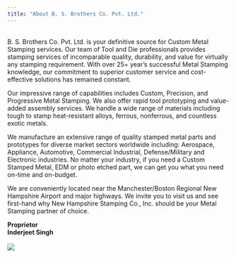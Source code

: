 ```yaml
---
title: "About B. S. Brothers Co. Pvt. Ltd."
---
```


<br> B. S. Brothers Co. Pvt. Ltd. is your definitive source for Custom Metal Stamping services. Our team of Tool and Die professionals provides stamping services of incomparable quality, durability, and value for virtually any stamping requirement. With over 25+ year’s successful Metal Stamping knowledge, our commitment to superior customer service and cost-effective solutions has remained constant. 

Our impressive range of capabilities includes Custom, Precision, and Progressive Metal Stamping. We also offer rapid tool prototyping and value-added assembly services. We handle a wide range of materials including tough to stamp heat-resistant alloys, ferrous, nonferrous, and countless exotic metals.

We manufacture an extensive range of quality stamped metal parts and prototypes for diverse market sectors worldwide including: Aerospace, Appliance, Automotive, Commercial Industrial, Defense/Military and Electronic industries. No matter your industry, if you need a Custom Stamped Metal, EDM or photo etched part, we can get you what you need on-time and on-budget. 

We are conveniently located near the Manchester/Boston Regional New Hampshire Airport and major highways. We invite you to visit us and see first-hand why New Hampshire Stamping Co., Inc. should be your Metal Stamping partner of choice. 

<b>Proprietor <br> 
Inderjeet Singh </b>
<br><br>
![](401.jpg)
<br><br>